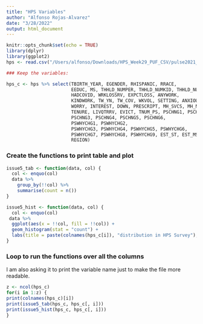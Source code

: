 ```yaml
---
title: "HPS Variables"
author: "Alfonso Rojas-Alvarez"
date: "3/28/2022"
output: html_document
---
```


```r
knitr::opts_chunk$set(echo = TRUE)
library(dplyr)
library(ggplot2)
hps <- read.csv("/Users/alfonso/Downloads/HPS_Week29_PUF_CSV/pulse2021_puf_29.csv")

### Keep the variables:

hps_c <- hps %>% select(TBIRTH_YEAR, EGENDER, RHISPANIC, RRACE, 
                        EEDUC, MS, THHLD_NUMPER, THHLD_NUMKID, THHLD_NUMADLT, 
                        HADCOVID, WRKLOSSRV, EXPCTLOSS, ANYWORK, 
                        KINDWORK, TW_YN, TW_COV, WKVOL, SETTING, ANXIOUS,
                        WORRY, INTEREST, DOWN, PRESCRIPT, MH_SVCS, MH_NOTGET, 
                        TENURE, LIVQTRRV, EVICT, TNUM_PS, PSCHNG1, PSCHNG2,
                        PSCHNG3, PSCHNG4, PSCHNG5, PSCHNG6, 
                        PSWHYCHG1, PSWHYCHG2,
                        PSWHYCHG3, PSWHYCHG4, PSWHYCHG5, PSWHYCHG6, 
                        PSWHYCHG7, PSWHYCHG8, PSWHYCHG9, EST_ST, EST_MSA, 
                        REGION)
```

### Create the functions to print table and plot
```r
issue5_tab <- function(data, col) {
  col <- enquo(col)
  data %>% 
    group_by(!!col) %>%
    summarise(count = n())
}

issue5_hist <- function(data, col) {
  col <- enquo(col)
 data %>% 
  ggplot(aes(x = !!col, fill = !!col)) + 
  geom_histogram(stat = "count") +
  labs(title = paste(colnames(hps_c[i]), "distribution in HPS Survey"), x = paste(colnames(hps_c[i])))
}
```

### Loop to run the functions over all the columns

I am also asking it to print the variable name just to make the file more readable.

```r
z <- ncol(hps_c)
for(i in 1:z) {   
print(colnames(hps_c)[i])
print(issue5_tab(hps_c, hps_c[, i]))
print(issue5_hist(hps_c, hps_c[, i]))
}
```





